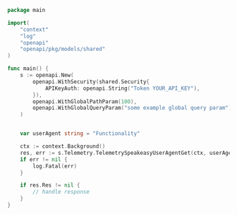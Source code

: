 ```go showLineNumbers copy filename="Telemetry Speakeasy User Agent Get usage example"
package main

import(
	"context"
	"log"
	"openapi"
	"openapi/pkg/models/shared"
)

func main() {
    s := openapi.New(
        openapi.WithSecurity(shared.Security{
            APIKeyAuth: openapi.String("Token YOUR_API_KEY"),
        }),
        openapi.WithGlobalPathParam(100),
        openapi.WithGlobalQueryParam("some example global query param"),
    )


    var userAgent string = "Functionality"

    ctx := context.Background()
    res, err := s.Telemetry.TelemetrySpeakeasyUserAgentGet(ctx, userAgent)
    if err != nil {
        log.Fatal(err)
    }

    if res.Res != nil {
        // handle response
    }
}
```
